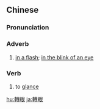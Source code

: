 {{also|转眼}}
==Chinese==
{{zh-forms|s=转眼}}

===Pronunciation===
{{zh-pron
|m=zhuǎnyǎn
|c=zyun2 ngaan5
|mn=qz,xm,zz:choán-gán
|cat=adv,v
}}

===Adverb===
{{zh-adv}}

# [[in a flash]]; [[in the blink of an eye]]

===Verb===
{{zh-verb}}

# to [[glance]]

[[hu:轉眼]]
[[ja:轉眼]]
